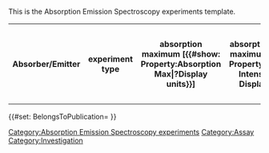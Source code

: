 <noinclude>
This is the Absorption Emission Spectroscopy experiments template.
</noinclude>
<includeonly><table class="wikitable" title="">
<tr>
<th title="absorber/emitter">Absorber/Emitter</th>
<th title="experiment type">experiment type</th>
<th title="absorption maximum [nm]">absorption maximum [{{#show: Property:Absorption Max|?Display units}}]</th>
<th title="absorption intensity maximum [nm]">absorption intensity maximum [{{#show: Property:Absorption Intensity Max|?Display units}}]</th>
<th title="emission maximum [nm]">emission maximum [{{#show: Property:Emission Max|?Display units}}]</th>
<th title="emission intensity maximum [nm]">emission intensity maximum [{{#show: Property:Emission Intensity Max|?Display units}}]</th>
<th title="intersection [nm]">intersection [{{#show: Property:Intersection|?Display units}}]</th>
<th title="solvent">solvent</th>
<th title="solvent_conc [µM]">solvent concentration [{{#show: Property:Solvent concentration|?Display units}}]</th>
<th title="temperature [° C]" property="hidden">T [{{#show: Property:Temperature|?Display units}}]</th>
<th title="E0,0 [V]">*E0,0 [V]</th>
<th title="absorption coefficient">absorption coefficient</th>
<th title="details" property="hidden">Details</th>
<th title="include" property="hidden">include</th>
</tr>
{{{experiments|}}}
</table>
{{#set: BelongsToPublication={{BASEPAGENAME}} }}
[[Category:Absorption Emission Spectroscopy experiments]]
[[Category:Assay]]
[[Category:Investigation]]</includeonly>